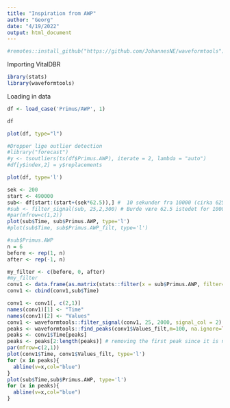 ```yaml
---
title: "Inspiration from AWP"
author: "Georg"
date: "4/19/2022"
output: html_document
---
```


```r
#remotes::install_github("https://github.com/JohannesNE/waveformtools")
```


Importing VitalDBR
```r
ibrary(stats)
library(waveformtools)
```

Loading in data
```r
df <- load_case('Primus/AWP', 1)
```

```r
df
```

```r
plot(df, type="l")
```

```r
#Dropper lige outlier detection
#library("forecast")
#y <- tsoutliers(ts(df$Primus.AWP), iterate = 2, lambda = "auto")
#df[y$index,2] = y$replacements

```

```r
plot(df, type='l')
```


```r
sek <- 200
start <- 490000
sub<- df[start:(start+(sek*62.5)),] #  10 sekunder fra 10000 (cirka 625 observationer)
#sub <- filter_signal(sub, 25,2,300) # Burde være 62.5 istedet for 1000, men der sker ikke rigtig noget med waveformen
#par(mfrow=c(1,2))
plot(sub$Time, sub$Primus.AWP, type='l')
#plot(sub$Time, sub$Primus.AWP_filt, type='l')


```

```r
#sub$Primus.AWP
n = 6
before <- rep(1, n)
after <- rep(-1, n)

my_filter <- c(before, 0, after)
#my_filter
conv1 <- data.frame(as.matrix(stats::filter(x = sub$Primus.AWP, filter= my_filter, sides=1, method="convolution")))
conv1 <- cbind(conv1,sub$Time)

conv1 <- conv1[, c(2,1)]
names(conv1)[1] <- "Time"
names(conv1)[2] <- "Values"
conv1 <- waveformtools::filter_signal(conv1, 25, 2000, signal_col = 2)
peaks <- waveformtools::find_peaks(conv1$Values_filt,m=100, na.ignore=TRUE)
peaks <- conv1$Time[peaks]
peaks <- peaks[2:length(peaks)] # removing the first peak since it is not representative
par(mfrow=c(2,1))
plot(conv1$Time, conv1$Values_filt, type='l')
for (x in peaks){
  abline(v=x,col="blue")
}
plot(sub$Time,sub$Primus.AWP, type='l')
for (x in peaks){
  abline(v=x,col="blue")
}

```















